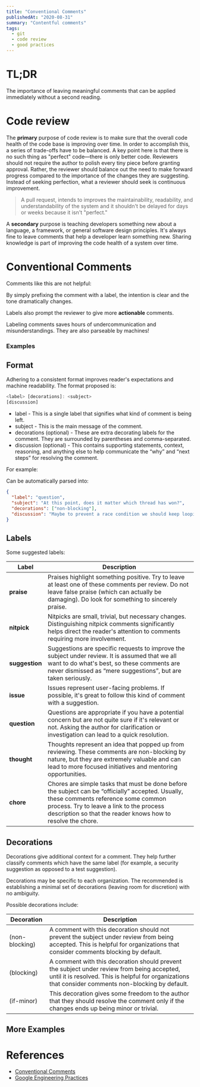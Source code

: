 ```yaml
---
title: "Conventional Comments"
publishedAt: "2020-08-31"
summary: "Contentful comments"
tags:
  - git
  - code review
  - good practices
---
```



# TL;DR

The importance of leaving meaningful comments that can be applied immediately without a second reading.

# Code review

The **primary** purpose of code review is to make sure that the overall code health of the code base is improving over time. In order to accomplish this, a series of trade-offs have to be balanced. A key point here is that there is no such thing as "perfect" code—there is only better code. Reviewers should not require the author to polish every tiny piece before granting approval. Rather, the reviewer should balance out the need to make forward progress compared to the importance of the changes they are suggesting. Instead of seeking perfection, what a reviewer should seek is continuous improvement.

> A pull request, intends to improves the maintainability, readability, and understandability of the system and it shouldn't be delayed for days or weeks because it isn't "perfect."

A **secondary** purpose is teaching developers something new about a language, a framework, or general software design principles. It's always fine to leave comments that help a developer learn something new. Sharing knowledge is part of improving the code health of a system over time.

# Conventional Comments

Comments like this are not helpful:

<CommitCard
  username="miso"
  subject="Can you improve the wording"
  avatar="/images/blog/conventional-comments/miso.png"
/>

By simply prefixing the comment with a label, the intention is clear and the tone dramatically changes.

<CommitCard
  username="miso"
  label="suggestion"
  subject="Can you improve the wording"
  avatar="/images/blog/conventional-comments/miso.png"
/>

<CommitCard
  username="miso"
  label="nitpick"
  subject="This is not worded correctly. "
  decoration="non-blocking"
  avatar="/images/blog/conventional-comments/miso.png"
/>

Labels also prompt the reviewer to give more **actionable** comments.

<CommitCard
  username="miso"
  label="nitpick"
  subject="This is not worded correctly. "
  decoration="non-blocking"
  discussion="Can we change this to match the wording of the marketing page?"
  avatar="/images/blog/conventional-comments/miso.png"
/>

Labeling comments saves hours of undercommunication and misunderstandings. They are also parseable by machines!

### Examples

<CommitCard
  username="daisy"
  label="suggestion"
  subject="Let's avoid using this specific function…"
  discussion="If we reference much of a function marked “Deprecated”, it is almost certain to disagree with us, sooner or later."
  avatar="/images/blog/conventional-comments/daisy.webp"
/>
<CommitCard
  username="jungle"
  label="issue"
  subject="These buttons should be red, but let's handle this in a follow-up. "
  decoration="ux,non-blocking"
  avatar="/images/blog/conventional-comments/jungle.png"
/>

## Format

Adhering to a consistent format improves reader's expectations and machine readability. The format proposed is:

```js
<label> [decorations]: <subject>
[discussion]
```

- label - This is a single label that signifies what kind of comment is being left.
- subject - This is the main message of the comment.
- decorations (optional) - These are extra decorating labels for the comment. They are surrounded by parentheses and comma-separated.
- discussion (optional) - This contains supporting statements, context, reasoning, and anything else to help communicate the “why” and “next steps” for resolving the comment.

For example:

<CommitCard
  username="kinoko"
  label="question"
  subject="At this point, does it matter which thread has won?"
  decoration="non-blocking"
  discussion="Maybe to prevent a race condition we should keep looping until they've all won?"
  avatar="/images/blog/conventional-comments/kinoko.png"
/>

Can be automatically parsed into:

```json
{
  "label": "question",
  "subject": "At this point, does it matter which thread has won?",
  "decorations": ["non-blocking"],
  "discussion": "Maybe to prevent a race condition we should keep looping until they've all won?"
}
```

## Labels

Some suggested labels:

| Label          | Description                                                                                                                                                                                                                                         |
| -------------- | --------------------------------------------------------------------------------------------------------------------------------------------------------------------------------------------------------------------------------------------------- |
| **praise**     | Praises highlight something positive. Try to leave at least one of these comments per review. Do not leave false praise (which can actually be damaging). Do look for something to sincerely praise.                                                |
| **nitpick**    | Nitpicks are small, trivial, but necessary changes. Distinguishing nitpick comments significantly helps direct the reader's attention to comments requiring more involvement.                                                                       |
| **suggestion** | Suggestions are specific requests to improve the subject under review. It is assumed that we all want to do what's best, so these comments are never dismissed as “mere suggestions”, but are taken seriously.                                      |
| **issue**      | Issues represent user-facing problems. If possible, it's great to follow this kind of comment with a suggestion.                                                                                                                                    |
| **question**   | Questions are appropriate if you have a potential concern but are not quite sure if it's relevant or not. Asking the author for clarification or investigation can lead to a quick resolution.                                                      |
| **thought**    | Thoughts represent an idea that popped up from reviewing. These comments are non-blocking by nature, but they are extremely valuable and can lead to more focused initiatives and mentoring opportunities.                                          |
| **chore**      | Chores are simple tasks that must be done before the subject can be “officially” accepted. Usually, these comments reference some common process. Try to leave a link to the process description so that the reader knows how to resolve the chore. |

## Decorations

Decorations give additional context for a comment. They help further classify comments which have the same label (for example, a security suggestion as opposed to a test suggestion).

<CommitCard
  username="marcy"
  label="suggestion"
  subject="I'm a bit concerned that we are implementing our own DOM purifying function here…"
  decoration="security"
  discussion="Could we consider using the framework instead?"
  avatar="/images/blog/conventional-comments/marcy.png"
/>
<CommitCard
  username="ichigo"
  label="suggestion"
  subject="It looks like we're missing some unit test coverage that the cat disappears completely. "
  decoration="test,if-minor"
  avatar="/images/blog/conventional-comments/ichigo.png"
/>

Decorations may be specific to each organization. The recommended is establishing a minimal set of decorations (leaving room for discretion) with no ambiguity.

Possible decorations include:

| Decoration     | Description                                                                                                                                                                                         |
| -------------- | --------------------------------------------------------------------------------------------------------------------------------------------------------------------------------------------------- |
| (non-blocking) | A comment with this decoration should not prevent the subject under review from being accepted. This is helpful for organizations that consider comments blocking by default.                       |
| (blocking)     | A comment with this decoration should prevent the subject under review from being accepted, until it is resolved. This is helpful for organizations that consider comments non-blocking by default. |
| (if-minor)     | This decoration gives some freedom to the author that they should resolve the comment only if the changes ends up being minor or trivial.                                                           |

## More Examples

<CommitCard
  username="jungle"
  label="nitpick"
  subject="Run the prettier command. There are some tweaks that need to be done."
  avatar="/images/blog/conventional-comments/jungle.png"
/>

<CommitCard
  username="marcy"
  label="praise"
  subject="Awesome! You did a really job good!"
  avatar="/images/blog/conventional-comments/marcy.png"
/>

# References

- [Conventional Comments](https://conventionalcomments.org/)
- [Google Engineering Practices](https://github.com/google/eng-practices/blob/57c895ad4b09c8941288c04e44a08797b76b4d4d/review/reviewer/standard.md#mentoring)
